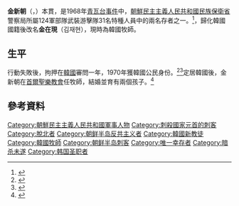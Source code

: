 {{Infobox politician
| 姓名     = 金新朝
| 圖像     = 
| 圖像替代 = 
| 圖像說明 = 
| 出生名   = 
| 出生日期 = {{birth date and age|1942|06|02}}
| 出生地點 = {{KOR-JPN}}[[咸鏡北道_(日治時期)|咸鏡北道]][[清津市|清津府]]
| 逝世日期 = <!-- {{Death date and age|YYYY|MM|DD|YYYY|MM|DD}}（死亡在前，出生在後） -->
| children = 1男1女
| 國籍     = {{DPRK}}（1948-1968）<br>{{ROK}}（1968-）
| 別名     = 金在現
| alma_mater = 首爾[[浸信會|浸信會]]神學校學士（1978年）<br>[[韓國放送通信大學校|放通大]]國語國文學系學士（1987年）
| partner = 崔情華（최정화）
|參戰 = [[青瓦台事件|青瓦台事件]]
|服役期間 = 1960－1968
| 效忠 = {{DPRK}}
| 服役 = [[民族保衛省|民族保衛省]]警察局124軍部隊武裝游擊隊
| 居住地 = {{KOR}}[[首爾|首爾]]
| 職業     = [[首爾聖樂教會|首爾聖樂教會]][[牧師|牧師]]<br>北韓人權脫北者·拉北者委員會顧問
| 籍貫 = 本貫{{lk|遂安金氏|수안 김씨}}
| 知名原因 = [[青瓦台事件|青瓦台事件]]生還者
| 宗教 = [[新教|新教]]
}}
'''金新朝'''（{{lang-ko|김신조}}，{{bd|1942年|6月2日}}）本貫{{lk|遂安金氏|수안 김씨}}，是1968年[[青瓦台事件|青瓦台事件]]中，[[朝鮮民主主義人民共和國|朝鮮民主主義人民共和國]][[民族保衛省|民族保衛省]]警察局所屬124軍部隊武裝游擊隊31名特種人員中的兩名存者之一。<ref>{{cite news | newspaper=New York Times | author=Flora Lewis | title=Seoul Feels a Cold Wind From the North | date=February 18, 1968 | url=http://select.nytimes.com/gst/abstract.html?res=F10B12FC3F5E1A7B93CAA81789D85F4C8685F9 | accessdate=2015-07-20 | archive-date=2014-04-26 | archive-url=https://web.archive.org/web/20140426042248/http://select.nytimes.com/gst/abstract.html?res=F10B12FC3F5E1A7B93CAA81789D85F4C8685F9 | dead-url=no }}</ref>，歸化韓國國籍後改名'''金在現'''（김재현），現時為韓國牧師。

==生平==
行動失敗後，拘押在[[韓國|韓國]]審問一年，1970年獲韓國公民身份。<ref>{{cite news | title=What would Jesus do to North Korea? | newspaper=Asia Times | author=Sunny Lee | date=February 27, 2008 | url=http://www.atimes.com/atimes/Korea/JB27Dg01.html | accessdate=2015-07-20 | archive-date=2015-08-24 | archive-url=https://web.archive.org/web/20150824055400/http://www.atimes.com/atimes/Korea/JB27Dg01.html | dead-url=no }}</ref><ref>{{cite news | title=The face of South Korea's boogeyman | newspaper=Los Angeles Times | date=July 18, 2010 | author=John M. Glionna | url=http://www.latimes.com/news/nationworld/world/la-fg-korea-spy-20100718,0,5046450,full.story | accessdate=2015-07-20 | archive-date=2012-09-06 | archive-url=https://archive.is/20120906084535/http://www.latimes.com/news/nationworld/world/la-fg-korea-spy-20100718,0,5046450,full.story | dead-url=no }}</ref>定居韓國後，金新朝在[[首爾聖樂教會|首爾聖樂教會]]任牧師，結婚並育有兩個孩子。<ref>{{cite news |title=Failed North Korean Assassin Assimilates in the South |url=http://www.nytimes.com/2010/12/18/world/asia/18seoul.html?pagewanted=all&_r=0 |first=Mark |last=McDonald |date=December 17, 2010 |work=[[The_New_York_Times|The New York Times]] |accessdate=April 8, 2014 |archive-date=2015-11-05 |archive-url=https://web.archive.org/web/20151105020030/http://www.nytimes.com/2010/12/18/world/asia/18seoul.html?pagewanted=all&_r=0 |dead-url=no }}</ref>

==參考資料==
{{Reflist}}

{{authority control}}

{{DEFAULTSORT:Kim, Shin-Jo}}
[[Category:朝鮮民主主義人民共和國軍事人物|Category:朝鮮民主主義人民共和國軍事人物]]
[[Category:刺殺國家元首的刺客|Category:刺殺國家元首的刺客]]
[[Category:脫北者|Category:脫北者]]
[[Category:朝鲜半岛反共主义者|Category:朝鲜半岛反共主义者]]
[[Category:韓國新教徒|Category:韓國新教徒]]
[[Category:韓國牧師|Category:韓國牧師]]
[[Category:朝鲜半岛刺客|Category:朝鲜半岛刺客]]
[[Category:唯一幸存者|Category:唯一幸存者]]
[[Category:暗杀未遂|Category:暗杀未遂]]
[[Category:韩国圣职者|Category:韩国圣职者]]